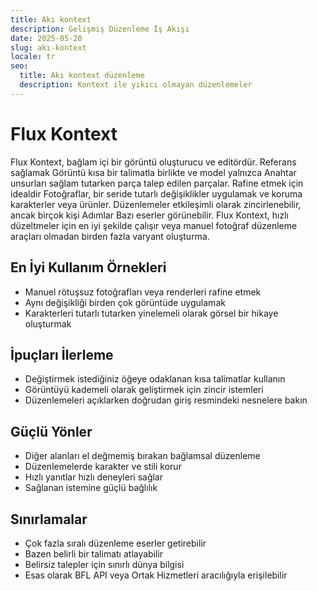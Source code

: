 ```yaml
---
title: Akı kontext
description: Gelişmiş Düzenleme İş Akışı
date: 2025-05-20
slug: akı-kontext
locale: tr
seo:
  title: Akı kontext düzenleme
  description: Kontext ile yıkıcı olmayan düzenlemeler
---
```

# Flux Kontext

Flux Kontext, bağlam içi bir görüntü oluşturucu ve editördür. Referans sağlamak
Görüntü kısa bir talimatla birlikte ve model yalnızca
Anahtar unsurları sağlam tutarken parça talep edilen parçalar. Rafine etmek için idealdir
Fotoğraflar, bir seride tutarlı değişiklikler uygulamak ve koruma
karakterler veya ürünler. Düzenlemeler etkileşimli olarak zincirlenebilir, ancak birçok kişi
Adımlar Bazı eserler görünebilir. Flux Kontext, hızlı düzeltmeler için en iyi şekilde çalışır
veya manuel fotoğraf düzenleme araçları olmadan birden fazla varyant oluşturma.

## En İyi Kullanım Örnekleri
- Manuel rötuşsuz fotoğrafları veya renderleri rafine etmek
- Aynı değişikliği birden çok görüntüde uygulamak
- Karakterleri tutarlı tutarken yinelemeli olarak görsel bir hikaye oluşturmak

## İpuçları İlerleme
- Değiştirmek istediğiniz öğeye odaklanan kısa talimatlar kullanın
- Görüntüyü kademeli olarak geliştirmek için zincir istemleri
- Düzenlemeleri açıklarken doğrudan giriş resmindeki nesnelere bakın

## Güçlü Yönler
- Diğer alanları el değmemiş bırakan bağlamsal düzenleme
- Düzenlemelerde karakter ve stili korur
- Hızlı yanıtlar hızlı deneyleri sağlar
- Sağlanan istemine güçlü bağlılık

## Sınırlamalar
- Çok fazla sıralı düzenleme eserler getirebilir
- Bazen belirli bir talimatı atlayabilir
- Belirsiz talepler için sınırlı dünya bilgisi
- Esas olarak BFL API veya Ortak Hizmetleri aracılığıyla erişilebilir

